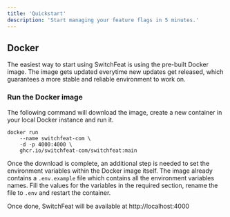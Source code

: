 ```yaml
---
title: 'Quickstart'
description: 'Start managing your feature flags in 5 minutes.'
---
```


## Docker

The easiest way to start using SwitchFeat is using the pre-built Docker image. The image gets updated everytime new updates get released, which
guarantees a more stable and reliable environment to work on.

### Run the Docker image

The following command will download the image, create a new container in your local Docker instance and run it.

```
docker run 
    --name switchfeat-com \
    -d -p 4000:4000 \
    ghcr.io/switchfeat-com/switchfeat:main
```

Once the download is complete, an additional step is needed to set the environment variables within the Docker image itself. 
The image already contains a `.env.example` file which contains all the environment variables names. 
Fill the values for the variables in the required section, rename the file to `.env` and restart the container.

Once done, SwitchFeat will be available at http://localhost:4000